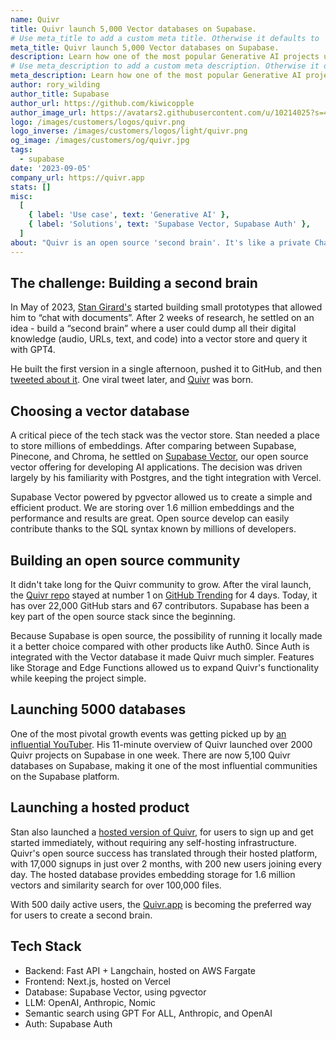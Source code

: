```yaml
---
name: Quivr
title: Quivr launch 5,000 Vector databases on Supabase.
# Use meta_title to add a custom meta title. Otherwise it defaults to '{name} | Supabase Customer Stories':
meta_title: Quivr launch 5,000 Vector databases on Supabase.
description: Learn how one of the most popular Generative AI projects uses Supabase as their Vector Store.
# Use meta_description to add a custom meta description. Otherwise it defaults to {description}:
meta_description: Learn how one of the most popular Generative AI projects uses Supabase as their Vector Store.
author: rory_wilding
author_title: Supabase
author_url: https://github.com/kiwicopple
author_image_url: https://avatars2.githubusercontent.com/u/10214025?s=400&u=c6775be2ae667e2acae3ccd347fed62bb3f5b3e7&v=4
logo: /images/customers/logos/quivr.png
logo_inverse: /images/customers/logos/light/quivr.png
og_image: /images/customers/og/quivr.jpg
tags:
  - supabase
date: '2023-09-05'
company_url: https://quivr.app
stats: []
misc:
  [
    { label: 'Use case', text: 'Generative AI' },
    { label: 'Solutions', text: 'Supabase Vector, Supabase Auth' },
  ]
about: "Quivr is an open source 'second brain'. It's like a private ChatGPT, personalized with your own data: you upload your documents and you can then search and ask questions using generative AI."
---
```


## The challenge: Building a second brain

In May of 2023, [Stan Girard's](https://twitter.com/_StanGirard) started building small prototypes that allowed him to “chat with documents”. After 2 weeks of research, he settled on an idea - build a “second brain” where a user could dump all their digital knowledge (audio, URLs, text, and code) into a vector store and query it with GPT4.

He built the first version in a single afternoon, pushed it to GitHub, and then [tweeted about it](https://twitter.com/_StanGirard/status/1657021618571313155?s=20). One viral tweet later, and [Quivr](https://github.com/StanGirard/quivr) was born.

## Choosing a vector database

A critical piece of the tech stack was the vector store. Stan needed a place to store millions of embeddings. After comparing between Supabase, Pinecone, and Chroma, he settled on [Supabase Vector](https://supabase.com/vector), our open source vector offering for developing AI applications. The decision was driven largely by his familiarity with Postgres, and the tight integration with Vercel.

<Quote img="stan-girard-avatar.jpeg" caption="Stan Girard, Founder of Quivr.">
  <p>
    Supabase Vector powered by pgvector allowed us to create a simple and efficient product. We are
    storing over 1.6 million embeddings and the performance and results are great. Open source
    develop can easily contribute thanks to the SQL syntax known by millions of developers.
  </p>
</Quote>

## Building an open source community

It didn't take long for the Quivr community to grow. After the viral launch, the [Quivr repo](https://github.com/StanGirard/quivr) stayed at number 1 on [GitHub Trending](https://github.com/trending) for 4 days. Today, it has over 22,000 GitHub stars and 67 contributors. Supabase has been a key part of the open source stack since the beginning.

<Quote img="stan-girard-avatar.jpeg" caption="Stan Girard, Founder of Quivr.">
  <p>
    Because Supabase is open source, the possibility of running it locally made it a better choice
    compared with other products like Auth0. Since Auth is integrated with the Vector database it
    made Quivr much simpler. Features like Storage and Edge Functions allowed us to expand Quivr's
    functionality while keeping the project simple.
  </p>
</Quote>

## Launching 5000 databases

One of the most pivotal growth events was getting picked up by [an influential YouTuber](https://www.youtube.com/watch?v=rFEbz93G9U8). His 11-minute overview of Quivr launched over 2000 Quivr projects on Supabase in one week. There are now 5,100 Quivr databases on Supabase, making it one of the most influential communities on the Supabase platform.

## Launching a hosted product

Stan also launched a [hosted version of Quivr](https://www.quivr.app/), for users to sign up and get started immediately, without requiring any self-hosting infrastructure. Quivr's open source success has translated through their hosted platform, with 17,000 signups in just over 2 months, with 200 new users joining every day. The hosted database provides embedding storage for 1.6 million vectors and similarity search for over 100,000 files.

With 500 daily active users, the [Quivr.app](http://Quivr.app) is becoming the preferred way for users to create a second brain.

## Tech Stack

- Backend: Fast API + Langchain, hosted on AWS Fargate
- Frontend: Next.js, hosted on Vercel
- Database: Supabase Vector, using pgvector
- LLM: OpenAI, Anthropic, Nomic
- Semantic search using GPT For ALL, Anthropic, and OpenAI
- Auth: Supabase Auth
